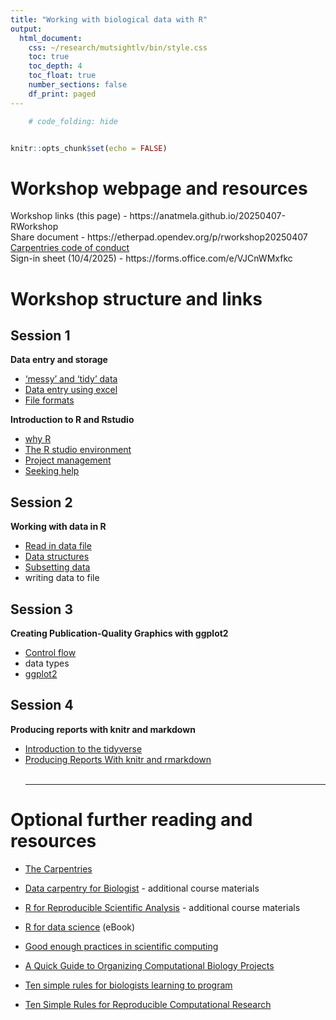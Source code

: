 ```yaml
---
title: "Working with biological data with R"
output:
  html_document:
    css: ~/research/mutsightlv/bin/style.css
    toc: true
    toc_depth: 4
    toc_float: true
    number_sections: false
    df_print: paged
---
```


```r
    # code_folding: hide


knitr::opts_chunk$set(echo = FALSE)
```

# Workshop webpage and resources

Workshop links (this page) -  https://anatmela.github.io/20250407-RWorkshop  
Share document - https://etherpad.opendev.org/p/rworkshop20250407  
[Carpentries code of conduct](https://docs.carpentries.org/policies/coc/)  
Sign-in sheet (10/4/2025) - https://forms.office.com/e/VJCnWMxfkc

# Workshop structure and links

## Session 1

<!-- introduce myself, the course, the links
introduce helpers
introduce code of conduct
introduce post-its system
introduction excercise
Course goals
Assuming no background in R
Live coding - you do along me
-->

**Data entry and storage**

- ['messy' and 'tidy' data](./tidy_data.html)
  <!-- - [Link to tidy data exercise](./exercise/exs1_1.html) -->
- [Data entry using excel](./data_entry.html)
- [File formats](./formats.html)

**Introduction to R and Rstudio**

- [why R](./WhyR.html) <!-- -  (and by extension, why use a programmatic approach for data analysis) -->
- [The R studio environment](https://swcarpentry.github.io/r-novice-gapminder/01-rstudio-intro.html)
- [Project management](https://swcarpentry.github.io/r-novice-gapminder/02-project-intro.html)
- [Seeking help](https://swcarpentry.github.io/r-novice-gapminder/03-seeking-help.html)

<!-- ### review - by take home assignment (to be reviewed at start of next session) -->
<!-- - tidy messy data and save as text file -->
<!-- - identify R packages for specific tasks -->
<!-- - install package -->
<!-- - read help file for new function -->



## Session 2

**Working with data in R**

- [Read in data file](https://swcarpentry.github.io/r-novice-gapminder/04-data-structures-part1.html)
- [Data structures](https://swcarpentry.github.io/r-novice-gapminder/04-data-structures-part1.html)
- [Subsetting data](https://swcarpentry.github.io/r-novice-gapminder/06-data-subsetting.html)
- writing data to file

<!-- ### review - by take home assignment (to be reviewed at start of next session) -->
<!-- - clean up 'messy data' using R -->

## Session 3 

**Creating Publication-Quality Graphics with ggplot2**

- [Control flow](https://swcarpentry.github.io/r-novice-gapminder/instructor/07-control-flow.html) 
- data types <!--(continuous, categorical)-->
- [ggplot2](https://swcarpentry.github.io/r-novice-gapminder/instructor/08-plot-ggplot2.html)
<!-- - modify plots to include additional layers of information. -->

<!-- ### review - by take home assignment (to be reviewed at start of next session) -->
<!-- - generate an additional plot type which was not shown in lesson (an example of suggested output will be given)  -->


## Session 4 

**Producing reports with knitr and markdown**

- [Introduction to the tidyverse](https://swcarpentry.github.io/r-novice-gapminder/instructor/12-dplyr.html)
- [Producing Reports With knitr and rmarkdown](https://swcarpentry.github.io/r-novice-gapminder/instructor/14-knitr-markdown.html)
<!-- - this session will effectively recap all previously acquired skills as learners will go from data, to subsetting, to plot, to presenting in a report. Assignment will be done in class or to be taken home if not completed in time.   -->
<br>
<br>
<hr>

# Optional further reading and resources

* [The Carpentries](https://carpentries.org)

* [Data carpentry for Biologist](https://datacarpentry.org/semester-biology/) - additional course materials

* [R for Reproducible Scientific Analysis](https://swcarpentry.github.io/r-novice-gapminder/) - additional course materials

* [R for data science](https://r4ds.hadley.nz) (eBook)

* [Good enough practices in scientific computing](https://journals.plos.org/ploscompbiol/article?id=10.1371/journal.pcbi.1005510)

* [A Quick Guide to Organizing Computational Biology Projects](http://journals.plos.org/ploscompbiol/article?id=10.1371/journal.pcbi.1000424)

* [Ten simple rules for biologists learning to program](http://journals.plos.org/ploscompbiol/article?id=10.1371/journal.pcbi.1005871)

* [Ten Simple Rules for Reproducible Computational Research](https://journals.plos.org/ploscompbiol/article?id=10.1371/journal.pcbi.1003285)

